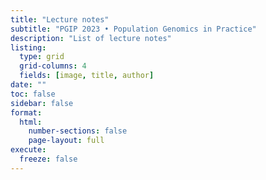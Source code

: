 ```yaml
---
title: "Lecture notes"
subtitle: "PGIP 2023 • Population Genomics in Practice"
description: "List of lecture notes"
listing:
  type: grid
  grid-columns: 4
  fields: [image, title, author]
date: ""
toc: false
sidebar: false
format:
  html:
    number-sections: false
    page-layout: full
execute:
  freeze: false
---
```

